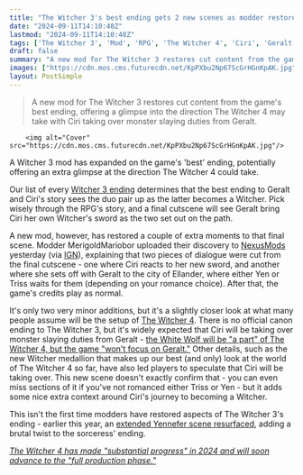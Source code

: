 ```yaml
---
title: "The Witcher 3's best ending gets 2 new scenes as modder restores what feels like part of the setup for The Witcher 4"
date: "2024-09-11T14:10:48Z"
lastmod: "2024-09-11T14:10:48Z"
tags: ['The Witcher 3', 'Mod', 'RPG', 'The Witcher 4', 'Ciri', 'Geralt', 'Yen', 'Triss']
draft: false
summary: "A new mod for The Witcher 3 restores cut content from the game's best ending, offering a glimpse into the direction The Witcher 4 may take with Ciri taking over monster slaying duties from Geralt."
images: ["https://cdn.mos.cms.futurecdn.net/KpPXbu2Np67ScGrHGnKpAK.jpg"]
layout: PostSimple
---
```

> A new mod for The Witcher 3 restores cut content from the game's best ending, offering a glimpse into the direction The Witcher 4 may take with Ciri taking over monster slaying duties from Geralt.


        <img alt="Cover" src="https://cdn.mos.cms.futurecdn.net/KpPXbu2Np67ScGrHGnKpAK.jpg"/>
        
A Witcher 3 mod has expanded on the game's 'best' ending, potentially offering an extra glimpse at the direction The Witcher 4 could take.

Our list of every [Witcher 3 ending](https://www.gamesradar.com/witcher-3-ending-best-worst/) determines that the best ending to Geralt and Ciri's story sees the duo pair up as the latter becomes a Witcher. Pick wisely through the RPG's story, and a final cutscene will see Geralt bring Ciri her own Witcher's sword as the two set out on the path. 

A new mod, however, has restored a couple of extra moments to that final scene. Modder MerigoldMariobor uploaded their discovery to [NexusMods](https://www.nexusmods.com/witcher3/mods/9651?tab=videos#lg=2&slide=0) yesterday (via [IGN](https://www.ign.com/articles/the-witcher-3-wild-hunt-mod-restores-cut-endings)), explaining that two pieces of dialogue were cut from the final cutscene - one where Ciri reacts to her new sword, and another where she sets off with Geralt to the city of Ellander, where either Yen or Triss waits for them (depending on your romance choice). After that, the game's credits play as normal.

It's only two very minor additions, but it's a slightly closer look at what many people assume will be the setup of [The Witcher 4](https://www.gamesradar.com/the-witcher-4-release-date/). There is no official canon ending to The Witcher 3, but it's widely expected that Ciri will be taking over monster slaying duties from Geralt - [the White Wolf will be "a part" of The Witcher 4, but the game "won't focus on Geralt."](https://www.gamesradar.com/games/rpg/the-witcher-4-wont-focus-on-geralt-but-his-voice-actor-says-hell-at-least-be-a-part-of-the-rpg-sequel/) Other details, such as the new Witcher medallion that makes up our best (and only) look at the world of The Witcher 4 so far, have also led players to speculate that Ciri will be taking over. This new scene doesn't exactly confirm that - you can even miss sections of it if you've not romanced either Triss or Yen - but it adds some nice extra context around Ciri's journey to becoming a Witcher.

This isn't the first time modders have restored aspects of The Witcher 3's ending - earlier this year, an [extended Yennefer scene resurfaced](https://www.gamesradar.com/games/the-witcher/9-years-later-the-witcher-3-modders-discover-a-brutal-extended-yennefer-ending-that-was-cut-from-the-rpgs-climactic-sequence/), adding a brutal twist to the sorceress' ending.

[<em>The Witcher 4 has made "substantial progress" in 2024 and will soon advance to the "full production phase."</em>](https://www.gamesradar.com/games/the-witcher/the-witcher-4-has-made-substantial-progress-in-2024-and-will-soon-advance-to-the-full-production-phase/)
        